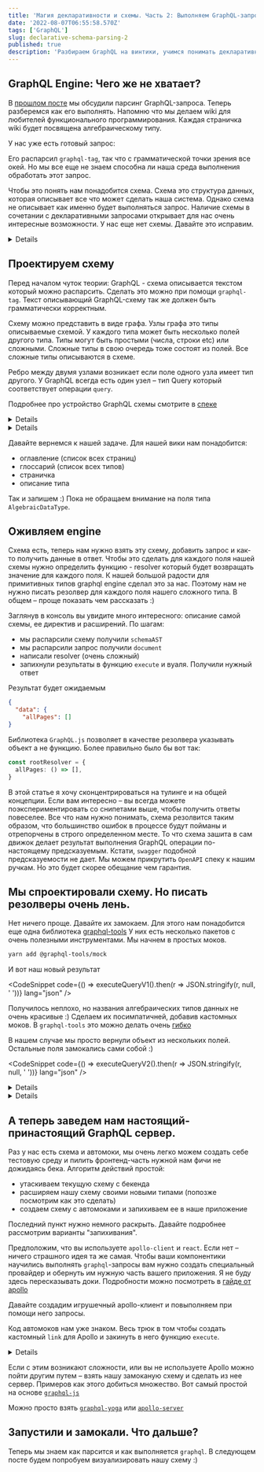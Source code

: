 ```yaml
---
title: 'Магия декларативности и схемы. Часть 2: Выполняем GraphQL-запросы'
date: '2022-08-07T06:55:58.570Z'
tags: ['GraphQL']
slug: declarative-schema-parsing-2
published: true
description: 'Разбираем GraphQL на винтики, учимся понимать декларативный Query Language'
---
```





## GraphQL Engine: Чего же не хватает?

В [прошлом посте](/blog/declarative-schema-parsing-1) мы обсудили парсинг GraphQL-запроса. Теперь разберемся как его выполнять.
Напомню что мы делаем wiki для любителей функционального программирования. Каждая страничка wiki будет посвящена алгебраическому типу.

У нас уже есть готовый запрос:

<CodeSnippet code={validQuery} lang="graphql" />

Его распарсил `graphql-tag`, так что с грамматической точки зрения все окей. Но мы все еще не знаем способна ли наша среда выполнения обработать этот запрос.

Чтобы это понять нам понадобится схема. Схема это структура данных, которая описывает все что может сделать наша система. Однако схема не описывает как именно будет выполняться запрос.
Наличие схемы в сочетании с декларативными запросами открывает для нас очень интересные возможности.
У нас еще нет схемы. Давайте это исправим.

<Details title="А что если схема уже спроектирована?">
  Все что я здесь рассказываю относится к любой схеме. Подходы и практики,
  которые я здесь описываю, никак не связаны с тем как именно спроектирована
  схема.
</Details>

## Проектируем схему

Перед началом чуток теории:
GraphQL - схема описывается текстом который можно распарсить. Сделать это можно при помощи `graphql-tag`. Текст описывающий GraphQL-схему так же должен быть грамматически корректным.

Схему можно представить в виде графа. Узлы графа это типы описываемые схемой. У каждого типа может быть несколько полей другого типа. Типы могут быть простыми (числа, строки etc)
или сложными. Сложные типы в свою очередь тоже состоят из полей. Все сложные типы описываются в схеме.

Ребро между двумя узлами возникает если поле одного узла имеет тип другого.
У GraphQL всегда есть один узел – тип Query который соответствует операции `query`.

Подробнее про устройство GraphQL схемы смотрите в [спеке](https://spec.graphql.org/June2018/#sec-Schema)

<Details title="Схема это 🌳?">
  Нет :) В GraphQL схеме могут быть циклы, так что деревом граф схемы не
  является
</Details>

<Details title="Операции?">
  В GraphQL есть 3 операции: query - read-only запрос, mutation - запись +
  запрос, subscription - длинный запрос который слушает стрим входящих событий и
  выдает ответ на каждое из них.
</Details>

Давайте вернемся к нашей задаче. Для нашей вики нам понадобится:

- оглавление (список всех страниц)
- глоссарий (список всех типов)
- страничка
- описание типа

Так и запишем :) Пока не обращаем внимание на поля типа `AlgebraicDataType`.

<CodeSnippet code={schema} lang="graphql" />

## Оживляем engine

Схема есть, теперь нам нужно взять эту схему, добавить запрос и как-то получить данные в ответ.
Чтобы это сделать для каждого поля нашей схемы нужно определить функцию - resolver который будет возвращать значение для каждого поля.
К нашей большой радости для примитивных типов graphql engine сделал это за нас.
Поэтому нам не нужно писать резолвер для каждого поля нашего сложного типа.
В общем – проще показать чем рассказать :)

<CodeSnippet code={executionCode} lang="ts" />

Заглянув в консоль вы увидите много интересного: описание самой схемы, ее директив и расширений.
По шагам:

- мы распарсили схему получили `schemaAST`
- мы распарсили запрос получили `document`
- написали resolver (очень сложный)
- запихнули результаты в функцию `execute` и вуаля. Получили нужный ответ

Результат будет ожидаемым

```json
{
  "data": {
    "allPages": []
}
```

Библиотека `GraphQL.js` позволяет в качестве резолвера указывать объект а не функцию. Более правильно было бы вот так:

```ts
const rootResolver = {
  allPages: () => [],
}
```

В этой статье я хочу сконцентрироваться на тулинге и на общей концепции. Если вам интересно – вы всегда можете поэкспериментировать со снипетами выше, чтобы получить ответы повеселее.
Все что нам нужно понимать, схема резолвится таким образом, что большинство ошибок в процессе будут пойманы и отрепорчены в строго определенном месте.
То что схема зашита в сам движок делает результат выполнения GraphQL операции по-настоящему предсказуемым. Кстати, `swagger` подобной предсказуемости не дает. Мы можем прикрутить `OpenAPI` спеку к нашим ручкам. Но это будет скорее обещание чем гарантия.

## Мы спроектировали схему. Но писать резолверы очень лень.

Нет ничего проще. Давайте их замокаем. Для этого нам понадобится еще одна библиотека [graphql-tools](https://www.graphql-tools.com/)
У них есть несколько пакетов с очень полезными инструментами. Мы начнем в простых моков.

```bash
yarn add @graphql-tools/mock
```

<CodeSnippet code={executableSchemaWithMocksCodeV1} lang="ts" />

И вот наш новый результат

<CodeSnippet
  code={() => executeQueryV1().then(r => JSON.stringify(r, null, ' '))}
  lang="json"
/>

Получилось неплохо, но названия алгебраических типов данных не очень красивые :) Сделаем их посимпатичней, добавив кастомных моков.
В `graphql-tools` это можно делать очень [гибко](https://www.graphql-tools.com/docs/mocking#customizing-mocks)

<CodeSnippet code={executableSchemaWithMocksCodeV2} lang="ts" />

В нашем случае мы просто вернули объект из нескольких полей. Остальные поля замокались сами собой :)

<CodeSnippet
  code={() => executeQueryV2().then(r => JSON.stringify(r, null, ' '))}
  lang="json"
/>

<Details title="Такая штука пригодится нам для тестов">
  Крутые фронтенды пишут тесты. Возможность быстро сгенерировать моки для
  каждого поля нам еще пригодится, когда мы начнем экспериментировать с тестами
</Details>

<Details title="Полезности из graphql-tools">
  Посмотрите на
  [`mock-server`](https://www.graphql-tools.com/docs/mocking#mockserver)
  Воспользовавшись этой функцией можно сделать примеры выше чуть короче . Мне
  показалось что пример с явным использованием схемы будет более понятным, так
  что я не стала использовать `mock-server`
</Details>

## A теперь заведем нам настоящий-принастоящий GraphQL сервер.

Раз у нас есть схема и автомоки, мы очень легко можем создать себе тестовую среду и пилить фронтенд-часть нужной нам фичи не дожидаясь бека.
Алгоритм действий простой:

- утаскиваем текущую схему с бекенда
- расширяем нашу схему своими новыми типами (попозже посмотрим как это сделать)
- создаем схему с автомоками и запихиваем ее в наше приложение

Последний пункт нужно немного раскрыть. Давайте подробнее рассмотрим варианты "запихивания".

Предположим, что вы используете `apollo-client` и `react`. Если нет – ничего страшного идея та же самая.
Чтобы ваши компонентики научились выполнять `graphql`-запросы вам нужно создать специальный провайдер и обернуть им нужную часть вашего приложения.
Я не буду здесь пересказывать доки. Подробности можно посмотреть в [гайде от apollo](https://www.apollographql.com/docs/react/get-started/)

Давайте создадим игрушечный apollo-клиент и повыполняем при помощи него запросы.

<CodeSnippet code={toyClientCode} lang="ts" />

Код автомоков нам уже знаком. Весь трюк в том чтобы создать кастомный `link` для Apollo и закинуть в него функцию `execute`.

<Details title="Что это за линки такие">
  Если вы действительно хотите разобраться, то проще всего починать
  [документацию](https://www.apollographql.com/docs/react/api/link/introduction)

Если кратко: Operation это AST вашего запроса + некоторое количество метаданных.
Operation передается по цепочке links (по-русски это видимо ссылка :). У каждой link вызывается метод `request` который возвращает [Observable](https://github.com/zenparsing/zen-observable).
Чтобы закинуть данные дальше по цепочке используется метод `forward`

</Details>

Если с этим возникают сложности, или вы не используете Apollo можно пойти другим путем – взять нашу замоканую схему и сделать из нее сервер.
Примеров как этого добиться множество.
Вот самый простой на основе [`graphql-js`](https://graphql.org/graphql-js/running-an-express-graphql-server/)

Можно просто взять [`graphql-yoga`](https://www.graphql-yoga.com/) или [`apollo-server`](`https://www.apollographql.com/docs/apollo-server/`)

## Запустили и замокали. Что дальше?

Теперь мы знаем как парсится и как выполняется `graphql`. В следующем посте будем попробуем визуализировать нашу схему :)
